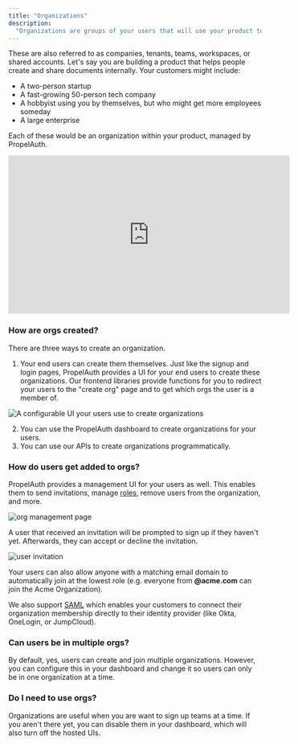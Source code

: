 ```yaml
---
title: "Organizations"
description:
  "Organizations are groups of your users that will use your product together."
---
```


These are also referred to as companies, tenants, teams, workspaces, or shared
accounts. Let's say you are building a product that helps people create and
share documents internally. Your customers might include:

- A two-person startup
- A fast-growing 50-person tech company
- A hobbyist using you by themselves, but who might get more employees someday
- A large enterprise

Each of these would be an organization within your product, managed by
PropelAuth.

<iframe width="560" height="315" src="https://www.youtube.com/embed/BIS_mZmdV2E" title="YouTube video player" frameborder="0" allow="accelerometer; autoplay; clipboard-write; encrypted-media; gyroscope; picture-in-picture; web-share" allowfullscreen></iframe>

### How are orgs created?

There are three ways to create an organization.

1. Your end users can create them themselves. Just like the signup and login
   pages, PropelAuth provides a UI for your end users to create these
   organizations. Our frontend libraries provide functions for you to redirect
   your users to the "create org" page and to get which orgs the user is a
   member of.

![A configurable UI your users use to create organizations](/images/organizations-1.png)

2. You can use the PropelAuth dashboard to create organizations for your users.
3. You can use our APIs to create organizations programmatically.

### How do users get added to orgs?

PropelAuth provides a management UI for your users as well. This enables them to
send invitations, manage [roles](/overview/roles), remove users
from the organization, and more.

![org management page](/images/organizations-2.png)

A user that received an invitation will be prompted to sign up if they haven't
yet. Afterwards, they can accept or decline the invitation.

![user invitation](/images/organizations-3.png)

Your users can also allow anyone with a matching email domain to automatically
join at the lowest role (e.g. everyone from **@acme.com** can join the Acme
Organization).

We also support [SAML](/overview/saml) which enables your customers
to connect their organization membership directly to their identity provider
(like Okta, OneLogin, or JumpCloud).

### Can users be in multiple orgs?

By default, yes, users can create and join multiple organizations. However, you can configure this in your dashboard
and change it so users can only be in one organization at a time.

### Do I need to use orgs?

Organizations are useful when you are want to sign up teams at a time. If you aren't there yet, you can disable
them in your dashboard, which will also turn off the hosted UIs.